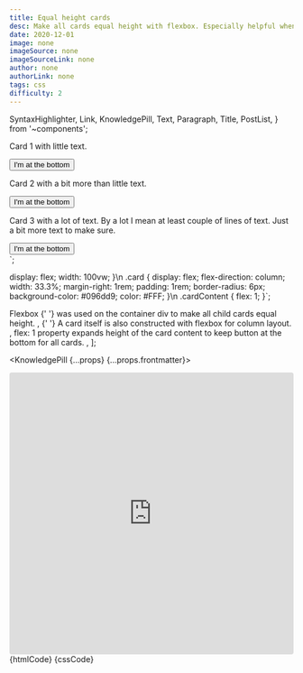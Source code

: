 ```yaml
---
title: Equal height cards
desc: Make all cards equal height with flexbox. Especially helpful when content is dynamic and can't set fixed height.
date: 2020-12-01
image: none
imageSource: none
imageSourceLink: none
author: none
authorLink: none
tags: css
difficulty: 2
---
```


  SyntaxHighlighter,
  Link,
  KnowledgePill,
  Text,
  Paragraph,
  Title,
  PostList,
} from '~components';

  <div class="card">
    <p class="cardContent">
      Card 1 with little text.
    </p>
    <button>
      I'm at the bottom
    </button>
  </div>
  <div class="card">
    <p class="cardContent">
      Card 2 with a bit more than little text.
    </p>
    <button>
      I'm at the bottom
    </button>
  </div>
  <div class="card">
    <p class=cardContent>
    Card 3 with a lot of text. By a lot I mean at least couple of lines of text. Just a bit more text to make sure.      
    </p>
    <button>
      I'm at the bottom
    </button>
  </div>
</div>`;

  display: flex;
  width: 100vw;
}\n
.card {
  display: flex;
  flex-direction: column;
  width: 33.3%;
  margin-right: 1rem;
  padding: 1rem;
  border-radius: 6px;
  background-color: #096dd9;
  color: #FFF;
}\n
.cardContent {
  flex: 1;
}`;

  <Text>
    <Link href="https://css-tricks.com/snippets/css/a-guide-to-flexbox/">
      Flexbox
    </Link>{' '}
    was used on the container div to make all child cards equal height.
  </Text>,
  <Text>
    {' '}
    A card itself is also constructed with flexbox for column layout.
  </Text>,
  <Text>
    <Text code>flex: 1</Text> property expands height of the card content to
    keep button at the bottom for all cards.
  </Text>,
];

<KnowledgePill {...props} {...props.frontmatter}>
  <Title level={4} transform="none">
    Preview
  </Title>
  <Paragraph>
    <iframe
      src="https://codesandbox.io/embed/snowy-dew-hswyp?fontsize=14&hidenavigation=1&theme=dark"
      style="width:100%; height:500px; border:0; border-radius: 4px; overflow:hidden;"
      title="snowy-dew-hswyp"
      allow="accelerometer; ambient-light-sensor; camera; encrypted-media; geolocation; gyroscope; hid; microphone; midi; payment; usb; vr; xr-spatial-tracking"
      sandbox="allow-forms allow-modals allow-popups allow-presentation allow-same-origin allow-scripts"
    ></iframe>
  </Paragraph>
  <Title level={4} transform="none">
    Flexbox magic
  </Title>
  <SyntaxHighlighter language="htmlembedded" title="HTML">
    {htmlCode}
  </SyntaxHighlighter>
  <SyntaxHighlighter language="css" title="CSS">
    {cssCode}
  </SyntaxHighlighter>
  <Title level={4} transform="none">
    Explanation
  </Title>
  <PostList data={listData} />
</KnowledgePill>
